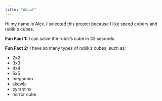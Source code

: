 ```yaml
---
title: "About"
---
```


Hi my name is Alex. I selected this project because I like speed cubers and rubik՚s cubes.

**Fun Fact 1:** I can solve the rubik's cube in 32 seconds.

**Fun Fact 2:** I have so many types of rubik's cubes, such as:

- 2x2
- 3x3
- 4x4
- 5x5
- megaminx
- skewb
- pyraminx
- mirror cube


